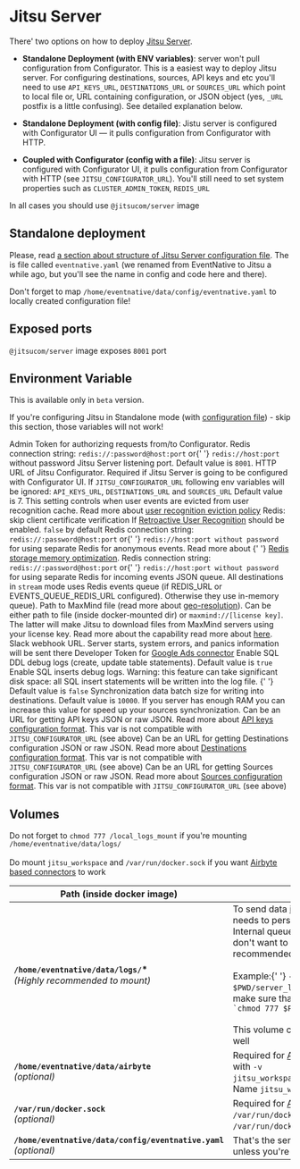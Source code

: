 ---
sort: 3
---

# Jitsu Server

There' two options on how to deploy [Jitsu Server](/docs/deployment).

* **Standalone Deployment (with ENV variables)**: server won't pull configuration from Configurator. This is a
easiest way to deploy Jitsu server. For configuring destinations, sources, API keys and etc you'll need to use
`API_KEYS_URL`, `DESTINATIONS_URL` or `SOURCES_URL` which point to local file or, URL containing configuration, or JSON object
(yes, `_URL` postfix is a little confusing). See detailed explanation below.

* **Standalone Deployment (with config file)**: Jistu server is configured with Configurator UI — it pulls configuration
from Configurator with HTTP.

* **Coupled with Configurator (config with a file)**: Jitsu server is configured with Configurator UI, it pulls configuration
from Configurator with HTTP (see `JITSU_CONFIGURATOR_URL`). You'll still need to set system properties such as `CLUSTER_ADMIN_TOKEN`,
`REDIS_URL`

In all cases you should use `@jitsucom/server` image

## Standalone deployment

Please, read [a section about structure of Jitsu Server configuration file](/docs/configuration). The is
file called `eventnative.yaml` (we renamed from EventNative to Jitsu a while ago, but you'll see the name in config and code here and there).

Don't forget to map `/home/eventnative/data/config/eventnative.yaml` to locally created configuration file!

## Exposed ports

`@jitsucom/server` image exposes `8001` port

## Environment Variable

<Hint>
  This is available only in <code inline={true}>beta</code> version.
</Hint>


If you're configuring Jitsu in Standalone mode (with [configuration file](/docs/configuration)) - skip this section,
those variables will not work!

<APIParam small={true} name="CLUSTER_ADMIN_TOKEN" dataType="string" required={true} type="Docker Env Var">
    Admin Token for authorizing requests from/to Configurator.
</APIParam>
<APIParam small={true} name="REDIS_URL" dataType="string" required={true} type="Docker Env Var">
    Redis connection string: <code inline={true}>redis://:password@host:port</code> or{' '}
    <code inline={true}>redis://host:port</code> without password
</APIParam>
<APIParam small={true} name="SERVER_PORT" dataType="integer" required={false} type="Docker Env Var">
    Jitsu Server listening port. Default value is <code inline={true}>8001</code>.
</APIParam>
<APIParam small={true} name="JITSU_CONFIGURATOR_URL" dataType="string" required={false} type="Docker Env Var">
    HTTP URL of Jitsu Configurator. Required if Jitsu Server is going to be configured with Configurator UI. If
    <code inline={true}>JITSU_CONFIGURATOR_URL</code> following env variables will be
    ignored: <code inline={true}>API_KEYS_URL</code>, <code inline={true}>DESTINATIONS_URL</code> and
    <code inline={true}>SOURCES_URL</code>
</APIParam>
<APIParam small={true} name="USER_RECOGNITION_TTL_MINUTES" dataType="number" required={false} type="Docker Env Var">
  Default value is 7. This setting controls when user events are evicted from user recognition cache. Read
  more about <a href="/docs/other-features/retroactive-user-recognition/redis-optimization">user recognition eviction policy</a>
</APIParam>
<APIParam small={true} name="TLS_SKIP_VERIFY" dataType="boolean" required={false} type="Docker Env Var">
    Redis: skip client certificate verification
</APIParam>
<APIParam small={true} name="USER_RECOGNITION_ENABLED" dataType="boolean" required={false} type="Docker Env Var">
    If <a href="/docs/other-features/retroactive-user-recognition">Retroactive User Recognition</a> should be enabled.
    <code inline={true}>false</code> by default
</APIParam>
<APIParam small={true} name="USER_RECOGNITION_REDIS_URL" dataType="string" required={false} type="Docker Env Var">
    Redis connection string: <code inline={true}>redis://:password@host:port</code> or{' '}
    <code inline={true}>redis://host:port without password</code> for using separate Redis for anonymous events. Read more about {' '}
    <a href="/docs/other-features/redis-storage-memory-optimization">Redis storage memory optimization</a>.
</APIParam>
<APIParam small={true}  name="EVENTS_QUEUE_REDIS_URL" dataType="string" required={false} type="Docker Env Var">
    Redis connection string: <code inline={true}>redis://:password@host:port</code> or{' '}
    <code inline={true}>redis://host:port without password</code> for using separate Redis for incoming events JSON queue. All destinations in <code inline="true">stream</code> mode uses Redis events queue (if REDIS_URL or EVENTS_QUEUE_REDIS_URL configured). Otherwise they use in-memory queue).
</APIParam>
<APIParam small={true}  name="MAX_MIND_PATH" dataType="boolean" required={false} type="Docker Env Var">
  Path to MaxMind file (read more about <a href={"/docs/other-features/geo-data-resolution"}>geo-resolution</a>).
  Can be either path to file (inside docker-mounted dir) or <code inline={true}>maxmind://[license key]</code>.
  The latter will make Jitsu to download files from MaxMind servers using your license key. Read more about the capability
  read more about <a href={"/docs/other-features/geo-data-resolution"}>here</a>.
</APIParam>
<APIParam small={true}  name="SLACK_NOTIFICATIONS_WEBHOOK" dataType="string" required={false} type="Docker Env Var">
    Slack webhook URL. Server starts, system errors, and panics information will be sent there
</APIParam>
<APIParam small={true} name="GOOGLE_ADS_DEVELOPER_TOKEN" dataType="string" required={false} type="Docker Env Var">
    Developer Token for <a href="/docs/sources/google-ads">Google Ads connector</a>
</APIParam>
<APIParam small={true} name="SQL_DDL_LOG_ENABLED" dataType="boolean" required={false} type="Docker Env Var">
    Enable SQL DDL debug logs (create, update table statements). Default value is <code inline="true">true</code>
</APIParam>
<APIParam small={true} name="SQL_QUERIES_LOG_ENABLED" dataType="boolean" required={false} type="Docker Env Var">
    Enable SQL inserts debug logs. Warning: this feature can take significant disk space: all SQL
    insert statements will be written into the log file. {' '}
    Default value is <code inline="false">false</code>
</APIParam>
<APIParam small={true} name="SOURCES_SYNC_BATCH_SIZE" dataType="integer" required={false} type="Docker Env Var">
    Synchronization data batch size for writing into destinations. Default value is <code inline="false">10000</code>.
    If you server has enough RAM you can increase this value for speed up your sources synchronization.
</APIParam>
<APIParam small={true} name="API_KEYS_URL" dataType="JSON object" required={false} type="Docker Env Var">
    Can be an URL for getting API keys JSON or raw JSON. Read more about <a href="/docs/configuration/authorization#http-url">API keys configuration format</a>.
    This var is not compatible with <code inline={true}>JITSU_CONFIGURATOR_URL</code> (see above)
</APIParam>
<APIParam small={true} name="DESTINATIONS_URL" dataType="JSON object" required={false} type="Docker Env Var">
    Can be an URL for getting Destinations configuration JSON or raw JSON. Read more about <a href="/docs/destinations-configuration#configuring-destinations-via-http--endpoint">Destinations configuration format</a>.
    This var is not compatible with <code inline={true}>JITSU_CONFIGURATOR_URL</code> (see above)
</APIParam>
<APIParam small={true} name="SOURCES_URL" dataType="JSON object" required={false} type="Docker Env Var">
    Can be an URL for getting Sources configuration JSON or raw JSON. Read more about <a href="/docs/sources-configuration#configuring-sources-via-http--endpoint">Sources configuration format</a>.
   This var is not compatible with <code inline={true}>JITSU_CONFIGURATOR_URL</code> (see above)
</APIParam>



## Volumes

<Hint>
    Do not forget to <code inline={true}>chmod 777 /local_logs_mount</code> if you're mounting
    <code inline={true}>/home/eventnative/data/logs/</code>
    <br /><br />
    Do mount <code inline={true}>jitsu_workspace</code> and <code inline={true}>/var/run/docker.sock</code> if you want <a href="/docs/sources-configuration/airbyte">Airbyte based connectors</a> to work
</Hint>


<table>
    <thead>
    <tr>
        <th>Path (inside docker image)</th>
        <th>Description</th>
    </tr>
    </thead>
    <tbody>
    <tr>
        <td>
            <b><code inline={true}>/home/eventnative/data/logs/</code>*</b><br />
            <i>(Highly recommended to mount)</i>
        </td>
        <td>
            To send data <a href="/docs/destinations-configuration">in batches to destination</a>,{' '}
            Jitsu needs to persist current batch on local disk. Internal queues are also persisted locally. If you
            don't want to loose the data, it's highly recommended to mount this volume. <br /><br />Example:{' '}
            <code inline={true}>-v $PWD/server_logs/:/home/eventnative/data/logs/</code>, make sure that the volume is writable with:{' '}
            <code inline={true}>`chmod 777 $PWD/server_logs/</code><br /><br />This volume contains server application logs as well
        </td>
    </tr>
    <tr>
      <td>
        <b><code inline={true}>/home/eventnative/data/airbyte</code></b><br />
        <i>(optional)</i>
      </td>
      <td>
        Required for <a href="/docs/sources-configuration/airbyte">Airbyte connectors</a> support. Mount with <code inline={true}>-v jitsu_workspace:/home/eventnative/data/airbyte</code>). Name <code inline={true}>jitsu_workspace</code> should be exactly this.
      </td>
    </tr>
    <tr>
        <td>
            <b><code inline={true}>/var/run/docker.sock</code></b><br />
            <i>(optional)</i>
        </td>
        <td>
            Required for <a href="/docs/sources-configuration/airbyte">Airbyte connectors</a> support. Mount to <code inline={true}>/var/run/docker.sock</code>
            (with <code inline={true}>-v /var/run/docker.sock:/var/run/docker.sock</code>)
        </td>
    </tr>
    <tr>
        <td>
            <b><code inline={true}>/home/eventnative/data/config/eventnative.yaml</code></b><br />
            <i>(optional)</i>
        </td>
        <td>
            That's the server configuration file. Do not touch it unless you're configuring Jitsu in standalone mode
        </td>
    </tr>
    </tbody>
</table>




